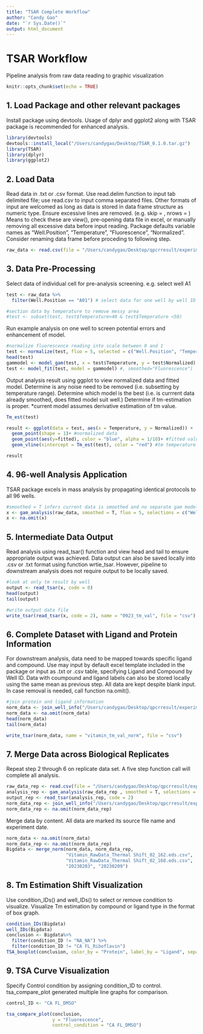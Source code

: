 ```yaml
---
title: "TSAR Complete Workflow"
author: "Candy Gao"
date: "`r Sys.Date()`"
output: html_document
---
```


# TSAR Workflow

Pipeline analysis from raw data reading to graphic visualization

```r
knitr::opts_chunk$set(echo = TRUE)
```

## 1. Load Package and other relevant packages

Install package using devtools. Usage of dplyr and ggplot2 along with TSAR package is recommended for enhanced analysis.

```r
library(devtools)
devtools::install_local("/Users/candygao/Desktop/TSAR_0.1.0.tar.gz")
library(TSAR)
library(dplyr)
library(ggplot2)
```

## 2. Load Data

Read data in .txt or .csv format. Use read.delim function to input tab delimited file; use read.csv to input comma separated files. Other formats of input are welcomed as long as data is stored in data frame structure as numeric type. Ensure excessive lines are removed. (e.g. skip = , nrows = ) Means to check these are view(), pre-opening data file in excel, or manually removing all excessive data before input reading.
Package defaults variable names as "Well.Position", "Temperature", "Fluorescence", "Normalized". Consider renaming data frame before proceding to following step.

```r
raw_data <- read.csv(file = "/Users/candygao/Desktop/qpcrresult/experiment file/Vitamin_RawData_Thermal Shift_02_162.eds.csv", header = TRUE, nrows = 118177)
```

## 3. Data Pre-Processing

Select data of individual cell for pre-analysis screening. e.g. select well A1
```r
test <- raw_data %>%
  filter(Well.Position == "A01") # select data for one well by well ID

#section data by temperature to remove messy area
#test <- subset(test, test$Temperature>40 & test$Temperature <50) 
```

Run example analysis on one well to screen potential errors and enhancement of model.
```r
#normalize fluorescence reading into scale between 0 and 1
test <- normalize(test, fluo = 5, selected = c("Well.Position", "Temperature", "Fluorescence", "Normalized")) 
head(test)
gammodel <- model_gam(test, x = test$Temperature, y = test$Normalized)
test <- model_fit(test, model = gammodel) #, smoothed="Fluorescence")
```

Output analysis result using ggplot to view normalized data and fitted model. Determine is any noise need to be removed (i.e. subsetting by temperature range). Determine which model is the best (i.e. is currrent data already smoothed, does fitted model suit well.) Determine if tm-estimation is proper.
*current model assumes derivative estimation of tm value.
```r
Tm_est(test)

result <- ggplot(data = test, aes(x = Temperature, y = Normalized)) +
  geom_point(shape = 1)+ #normalized data
  geom_point(aes(y=fitted), color = "blue", alpha = 1/10)+ #fitted value
  geom_vline(xintercept = Tm_est(test), color = "red") #tm temperature value

result
```

## 4. 96-well Analysis Application

TSAR package excels in mass analysis by propagating identical protocols to all 96 wells.

```r
#smoothed = T infers current data is smoothed and no separate gam modeling is needed. If modeling needed, input arguement as smoothed = F
x <- gam_analysis(raw_data, smoothed = T, fluo = 5, selections = c("Well.Position", "Temperature", "Fluorescence", "Normalized"))
x <- na.omit(x)
```

## 5. Intermediate Data Output
Read analysis using read_tsar() function and view head and tail to ensure appropriate output was achieved.
Data output can also be saved locally into .csv or .txt format using function wrtie_tsar. However, pipeline to downstream analysis does not require output to be locally saved.
```r
#look at only tm result by well
output <- read_tsar(x, code = 0)
head(output)
tail(output)

#write output data file
write_tsar(read_tsar(x, code = 2), name = "0923_tm_val", file = "csv")
```

## 6. Complete Dataset with Ligand and Protein Information

For downstream analysis, data need to be mapped towards specific ligand and compound. Use may input by default excel template included in the package or input as .txt or .csv table, specifying Ligand and Compound by Well ID.
Data with coumpound and ligand labels can also be stored locally using the same mean as previous step. All data are kept despite blank input. In case removal is needed, call function na.omit().

```r
#join protein and ligand information 
norm_data <- join_well_info("/Users/candygao/Desktop/qpcrresult/experiment file/0203Well Information.xlsx", read_tsar(x, code = 2), type = "by_template")
norm_data <- na.omit(norm_data)
head(norm_data)
tail(norm_data)

write_tsar(norm_data, name = "vitamin_tm_val_norm", file = "csv")
```

## 7. Merge Data across Biological Replicates
Repeat step 2 through 6 on replicate data set. A five step function call will complete all analysis.
```r
raw_data_rep <- read.csv(file = "/Users/candygao/Desktop/qpcrresult/experiment file/Vitamin_RawData_Thermal Shift_02_168.eds.csv", header = TRUE, nrows = 118177)
analysis_rep <- gam_analysis(raw_data_rep , smoothed = T, selections = c("Well.Position", "Temperature", "Fluorescence", "Normalized"))
output_rep <- read_tsar(analysis_rep, code = 2)
norm_data_rep <- join_well_info("/Users/candygao/Desktop/qpcrresult/experiment file/0203Well Information.xlsx", output_rep, type = "by_template")
norm_data_rep <- na.omit(norm_data_rep)

```

Merge data by content. All data are marked its source file name and experiment date.
```r
norm_data <- na.omit(norm_data)
norm_data_rep <- na.omit(norm_data_rep)
Bigdata <- merge_norm(norm_data, norm_data_rep, 
                      "Vitamin_RawData_Thermal Shift_02_162.eds.csv", 
                      "Vitamin_RawData_Thermal Shift_02_168.eds.csv", 
                      "20230203", "20230209")

```

## 8. Tm Estimation Shift Visualization
Use condition_IDs() and well_IDs() to select or remove condition to visualize. Visualize Tm estimation by compound or ligand type in the format of box graph.
```r
condition_IDs(Bigdata)
well_IDs(Bigdata)
conclusion <- Bigdata%>%
  filter(condition_ID != "NA_NA") %>%
  filter(condition_ID != "CA FL_Riboflavin")
TSA_boxplot(conclusion, color_by = "Protein", label_by = "Ligand", separate_legend = FALSE)
```

## 9. TSA Curve Visualization
Specify Control condition by assigning condition_ID to control. tsa_compare_plot generated multiple line graphs for comparison. 
```r
control_ID <- "CA FL_DMSO"

tsa_compare_plot(conclusion,
                 y = "Fluorescence",
                 control_condition = "CA FL_DMSO")
```
